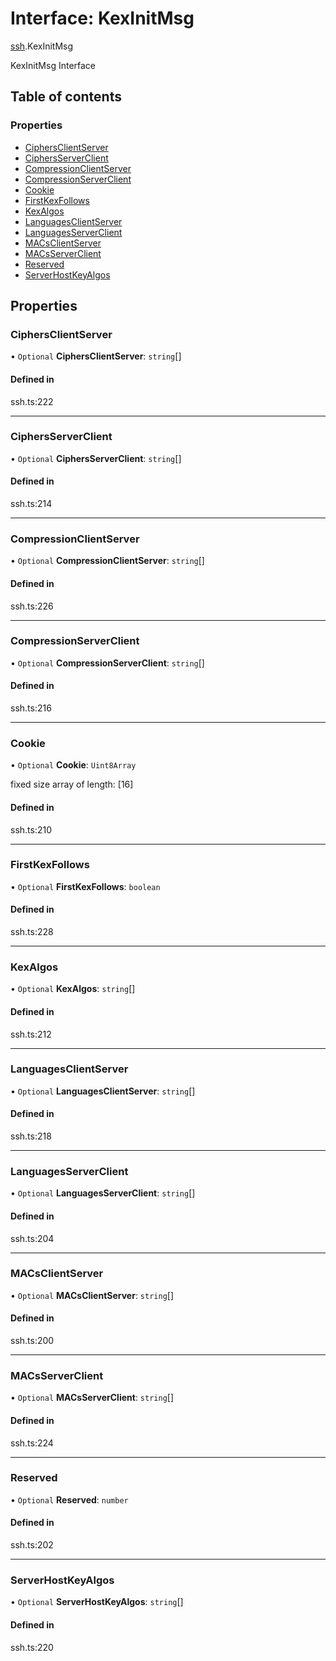 # Interface: KexInitMsg

[ssh](/templates/protocols/javascript/modules/ssh).KexInitMsg

KexInitMsg Interface

## Table of contents

### Properties

- [CiphersClientServer](/templates/protocols/javascript/modules/ssh.KexInitMsg#ciphersclientserver)
- [CiphersServerClient](/templates/protocols/javascript/modules/ssh.KexInitMsg#ciphersserverclient)
- [CompressionClientServer](/templates/protocols/javascript/modules/ssh.KexInitMsg#compressionclientserver)
- [CompressionServerClient](/templates/protocols/javascript/modules/ssh.KexInitMsg#compressionserverclient)
- [Cookie](/templates/protocols/javascript/modules/ssh.KexInitMsg#cookie)
- [FirstKexFollows](/templates/protocols/javascript/modules/ssh.KexInitMsg#firstkexfollows)
- [KexAlgos](/templates/protocols/javascript/modules/ssh.KexInitMsg#kexalgos)
- [LanguagesClientServer](/templates/protocols/javascript/modules/ssh.KexInitMsg#languagesclientserver)
- [LanguagesServerClient](/templates/protocols/javascript/modules/ssh.KexInitMsg#languagesserverclient)
- [MACsClientServer](/templates/protocols/javascript/modules/ssh.KexInitMsg#macsclientserver)
- [MACsServerClient](/templates/protocols/javascript/modules/ssh.KexInitMsg#macsserverclient)
- [Reserved](/templates/protocols/javascript/modules/ssh.KexInitMsg#reserved)
- [ServerHostKeyAlgos](/templates/protocols/javascript/modules/ssh.KexInitMsg#serverhostkeyalgos)

## Properties

### CiphersClientServer

• `Optional` **CiphersClientServer**: `string`[]

#### Defined in

ssh.ts:222

___

### CiphersServerClient

• `Optional` **CiphersServerClient**: `string`[]

#### Defined in

ssh.ts:214

___

### CompressionClientServer

• `Optional` **CompressionClientServer**: `string`[]

#### Defined in

ssh.ts:226

___

### CompressionServerClient

• `Optional` **CompressionServerClient**: `string`[]

#### Defined in

ssh.ts:216

___

### Cookie

• `Optional` **Cookie**: `Uint8Array`

fixed size array of length: [16]

#### Defined in

ssh.ts:210

___

### FirstKexFollows

• `Optional` **FirstKexFollows**: `boolean`

#### Defined in

ssh.ts:228

___

### KexAlgos

• `Optional` **KexAlgos**: `string`[]

#### Defined in

ssh.ts:212

___

### LanguagesClientServer

• `Optional` **LanguagesClientServer**: `string`[]

#### Defined in

ssh.ts:218

___

### LanguagesServerClient

• `Optional` **LanguagesServerClient**: `string`[]

#### Defined in

ssh.ts:204

___

### MACsClientServer

• `Optional` **MACsClientServer**: `string`[]

#### Defined in

ssh.ts:200

___

### MACsServerClient

• `Optional` **MACsServerClient**: `string`[]

#### Defined in

ssh.ts:224

___

### Reserved

• `Optional` **Reserved**: `number`

#### Defined in

ssh.ts:202

___

### ServerHostKeyAlgos

• `Optional` **ServerHostKeyAlgos**: `string`[]

#### Defined in

ssh.ts:220
